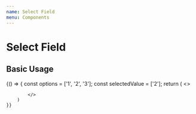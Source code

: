 ```yaml
---
name: Select Field
menu: Components
---
```



# Select Field

<Props of={SelectField} />

## Basic Usage

<Playground>
    {() => {
        const options = ['1', '2', '3'];
        const selectedValue = ['2'];
        return (
            <>
                <SelectField id="field1" label="single dropdown" variant="single" selectedValue={selectedValue} currentOptions={options} />
                <SelectField id="field2" label="multiple dropdown" variant="multiple" selectedValue={selectedValue} currentOptions={options} />

            </>
        )
    }}
    
</Playground>
